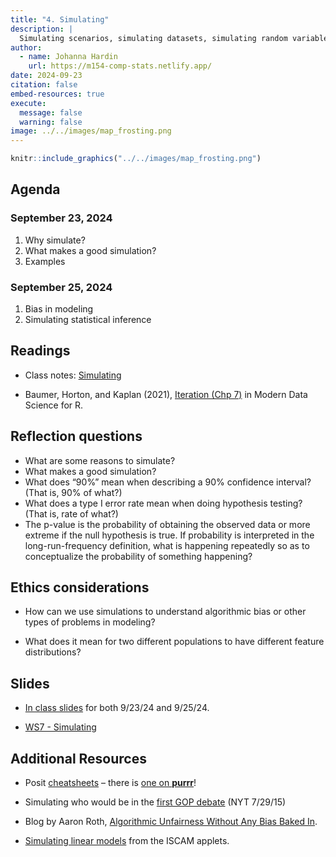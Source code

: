 ```yaml
---
title: "4. Simulating"
description: |
  Simulating scenarios, simulating datasets, simulating random variables.
author:
  - name: Johanna Hardin
    url: https://m154-comp-stats.netlify.app/  
date: 2024-09-23
citation: false
embed-resources: true
execute: 
  message: false
  warning: false
image: ../../images/map_frosting.png
---
```


```r
knitr::include_graphics("../../images/map_frosting.png")
```



## Agenda <i class="fas fa-calendar-alt" target="_blank"></i>

### September 23, 2024

1. Why simulate?
2. What makes a good simulation?
3. Examples



### September 25, 2024

1. Bias in modeling
2. Simulating statistical inference

## Readings <i class="fas fa-book-open"></i> 

* Class notes: <a href = "https://st47s.com/Math154/Notes/04-simulating.html" target= "_blank">Simulating</a>

* Baumer, Horton, and Kaplan (2021), <a href = "https://mdsr-book.github.io/mdsr3e/07-iteration.html" target = "_blank">Iteration (Chp 7)</a> in Modern Data Science for R.


## Reflection questions <i class="fas fa-lightbulb"></i>

* What are some reasons to simulate?
* What makes a good simulation?
* What does "90%" mean when describing a 90% confidence interval?   (That is, 90% of what?)
* What does a type I error rate mean when doing hypothesis testing?  (That is, rate of what?)
* The p-value is the probability of obtaining the observed data or more extreme if the null hypothesis is true.  If probability is interpreted in the long-run-frequency definition, what is happening repeatedly  so as to conceptualize the probability of something happening?

## Ethics considerations <i class="fas fa-balance-scale"></i> 

* How can we use simulations to understand algorithmic bias or other types of problems in modeling?

* What does it mean for two different populations to have different feature distributions?

## Slides <i class="fas fa-desktop"></i> 


* <a href = "https://m154-comp-stats.netlify.app/slides/2024-09-23-simulating" target = "_blank">In class slides</a> for both 9/23/24 and 9/25/24.

* <a href = "https://m154-comp-stats.netlify.app/handout/ws7_m154_f24_sims.pdf" target = "_blank">WS7 - Simulating</a>


## Additional Resources <i class="fas fa-laptop"></i> 


* Posit <a href = "https://posit.co/resources/cheatsheets/" target = "_blank">cheatsheets</a> -- there is <a href = "https://rstudio.github.io/cheatsheets/html/purrr.html" target = "_blank">one on **purrr**</a>!

* Simulating who would be in the [first GOP debate](http://www.nytimes.com/interactive/2015/07/21/upshot/election-2015-the-first-gop-debate-and-the-role-of-chance.html)  (NYT 7/29/15)

* Blog by Aaron Roth, [Algorithmic Unfairness Without Any Bias Baked In](http://aaronsadventures.blogspot.com/2019/01/discussion-of-unfairness-in-machine.html).  

* [Simulating linear models](http://www.rossmanchance.com/applets/2021/regshuffle/regshuffle.htm) from the ISCAM applets.





